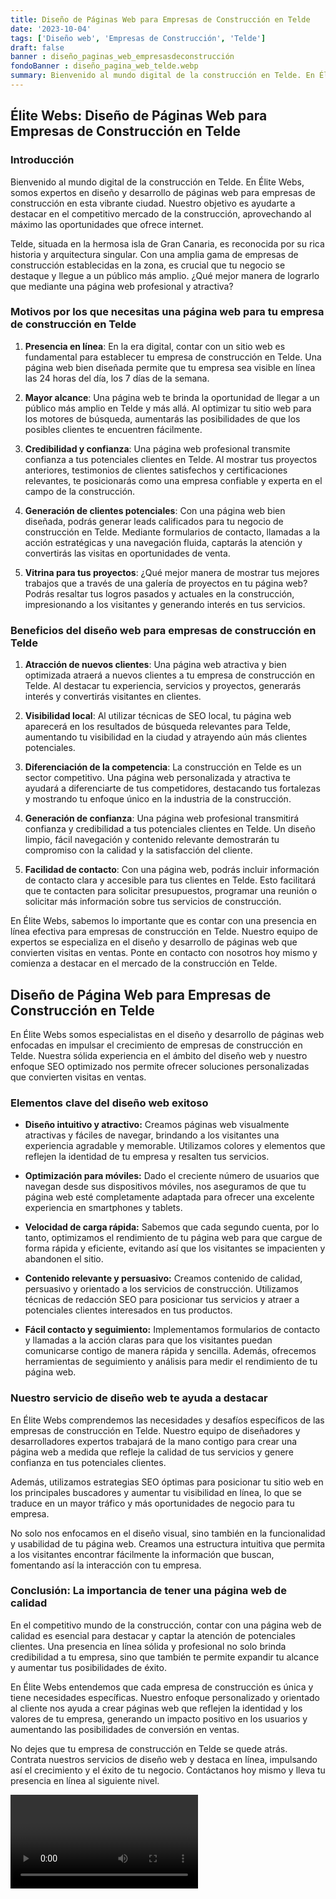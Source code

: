 ```yaml
---
title: Diseño de Páginas Web para Empresas de Construcción en Telde
date: '2023-10-04'
tags: ['Diseño web', 'Empresas de Construcción', 'Telde']
draft: false
banner : diseño_paginas_web_empresasdeconstrucción
fondoBanner : diseño_pagina_web_telde.webp
summary: Bienvenido al mundo digital de la construcción en Telde. En Élite Webs, somos expertos en diseño y desarrollo de páginas web para empresas de construcción en esta vibrante ciudad. Nuestro objetivo es ayudarte a destacar en el competitivo mercado de la construcción, aprovechando al máximo las oportunidades que ofrece internet.
---
```


## Élite Webs: Diseño de Páginas Web para Empresas de Construcción en Telde

### Introducción

Bienvenido al mundo digital de la construcción en Telde. En Élite Webs, somos expertos en diseño y desarrollo de páginas web para empresas de construcción en esta vibrante ciudad. Nuestro objetivo es ayudarte a destacar en el competitivo mercado de la construcción, aprovechando al máximo las oportunidades que ofrece internet.

Telde, situada en la hermosa isla de Gran Canaria, es reconocida por su rica historia y arquitectura singular. Con una amplia gama de empresas de construcción establecidas en la zona, es crucial que tu negocio se destaque y llegue a un público más amplio. ¿Qué mejor manera de lograrlo que mediante una página web profesional y atractiva?

### Motivos por los que necesitas una página web para tu empresa de construcción en Telde

1. **Presencia en línea**: En la era digital, contar con un sitio web es fundamental para establecer tu empresa de construcción en Telde. Una página web bien diseñada permite que tu empresa sea visible en línea las 24 horas del día, los 7 días de la semana.

2. **Mayor alcance**: Una página web te brinda la oportunidad de llegar a un público más amplio en Telde y más allá. Al optimizar tu sitio web para los motores de búsqueda, aumentarás las posibilidades de que los posibles clientes te encuentren fácilmente.

3. **Credibilidad y confianza**: Una página web profesional transmite confianza a tus potenciales clientes en Telde. Al mostrar tus proyectos anteriores, testimonios de clientes satisfechos y certificaciones relevantes, te posicionarás como una empresa confiable y experta en el campo de la construcción.

4. **Generación de clientes potenciales**: Con una página web bien diseñada, podrás generar leads calificados para tu negocio de construcción en Telde. Mediante formularios de contacto, llamadas a la acción estratégicas y una navegación fluida, captarás la atención y convertirás las visitas en oportunidades de venta.

5. **Vitrina para tus proyectos**: ¿Qué mejor manera de mostrar tus mejores trabajos que a través de una galería de proyectos en tu página web? Podrás resaltar tus logros pasados y actuales en la construcción, impresionando a los visitantes y generando interés en tus servicios.

### Beneficios del diseño web para empresas de construcción en Telde

1. **Atracción de nuevos clientes**: Una página web atractiva y bien optimizada atraerá a nuevos clientes a tu empresa de construcción en Telde. Al destacar tu experiencia, servicios y proyectos, generarás interés y convertirás visitantes en clientes.

2. **Visibilidad local**: Al utilizar técnicas de SEO local, tu página web aparecerá en los resultados de búsqueda relevantes para Telde, aumentando tu visibilidad en la ciudad y atrayendo aún más clientes potenciales.

3. **Diferenciación de la competencia**: La construcción en Telde es un sector competitivo. Una página web personalizada y atractiva te ayudará a diferenciarte de tus competidores, destacando tus fortalezas y mostrando tu enfoque único en la industria de la construcción.

4. **Generación de confianza**: Una página web profesional transmitirá confianza y credibilidad a tus potenciales clientes en Telde. Un diseño limpio, fácil navegación y contenido relevante demostrarán tu compromiso con la calidad y la satisfacción del cliente.

5. **Facilidad de contacto**: Con una página web, podrás incluir información de contacto clara y accesible para tus clientes en Telde. Esto facilitará que te contacten para solicitar presupuestos, programar una reunión o solicitar más información sobre tus servicios de construcción.

En Élite Webs, sabemos lo importante que es contar con una presencia en línea efectiva para empresas de construcción en Telde. Nuestro equipo de expertos se especializa en el diseño y desarrollo de páginas web que convierten visitas en ventas. Ponte en contacto con nosotros hoy mismo y comienza a destacar en el mercado de la construcción en Telde.

<GifSeo />

<Cta />

## Diseño de Página Web para Empresas de Construcción en Telde

En Élite Webs somos especialistas en el diseño y desarrollo de páginas web enfocadas en impulsar el crecimiento de empresas de construcción en Telde. Nuestra sólida experiencia en el ámbito del diseño web y nuestro enfoque SEO optimizado nos permite ofrecer soluciones personalizadas que convierten visitas en ventas.

### Elementos clave del diseño web exitoso

- **Diseño intuitivo y atractivo:** Creamos páginas web visualmente atractivas y fáciles de navegar, brindando a los visitantes una experiencia agradable y memorable. Utilizamos colores y elementos que reflejen la identidad de tu empresa y resalten tus servicios.

- **Optimización para móviles:** Dado el creciente número de usuarios que navegan desde sus dispositivos móviles, nos aseguramos de que tu página web esté completamente adaptada para ofrecer una excelente experiencia en smartphones y tablets.

- **Velocidad de carga rápida:** Sabemos que cada segundo cuenta, por lo tanto, optimizamos el rendimiento de tu página web para que cargue de forma rápida y eficiente, evitando así que los visitantes se impacienten y abandonen el sitio.

- **Contenido relevante y persuasivo:** Creamos contenido de calidad, persuasivo y orientado a los servicios de construcción. Utilizamos técnicas de redacción SEO para posicionar tus servicios y atraer a potenciales clientes interesados en tus productos.

- **Fácil contacto y seguimiento:** Implementamos formularios de contacto y llamadas a la acción claras para que los visitantes puedan comunicarse contigo de manera rápida y sencilla. Además, ofrecemos herramientas de seguimiento y análisis para medir el rendimiento de tu página web.

### Nuestro servicio de diseño web te ayuda a destacar

En Élite Webs comprendemos las necesidades y desafíos específicos de las empresas de construcción en Telde. Nuestro equipo de diseñadores y desarrolladores expertos trabajará de la mano contigo para crear una página web a medida que refleje la calidad de tus servicios y genere confianza en tus potenciales clientes.

Además, utilizamos estrategias SEO óptimas para posicionar tu sitio web en los principales buscadores y aumentar tu visibilidad en línea, lo que se traduce en un mayor tráfico y más oportunidades de negocio para tu empresa.

No solo nos enfocamos en el diseño visual, sino también en la funcionalidad y usabilidad de tu página web. Creamos una estructura intuitiva que permita a los visitantes encontrar fácilmente la información que buscan, fomentando así la interacción con tu empresa.

### Conclusión: La importancia de tener una página web de calidad

En el competitivo mundo de la construcción, contar con una página web de calidad es esencial para destacar y captar la atención de potenciales clientes. Una presencia en línea sólida y profesional no solo brinda credibilidad a tu empresa, sino que también te permite expandir tu alcance y aumentar tus posibilidades de éxito.

En Élite Webs entendemos que cada empresa de construcción es única y tiene necesidades específicas. Nuestro enfoque personalizado y orientado al cliente nos ayuda a crear páginas web que reflejen la identidad y los valores de tu empresa, generando un impacto positivo en los usuarios y aumentando las posibilidades de conversión en ventas.

No dejes que tu empresa de construcción en Telde se quede atrás. Contrata nuestros servicios de diseño web y destaca en línea, impulsando así el crecimiento y el éxito de tu negocio. Contáctanos hoy mismo y lleva tu presencia en línea al siguiente nivel.

<Video />

<CtaBot job='Empresas de Construcción' city='Telde'/>

<Gmaps query='Telde+españa+maps' />